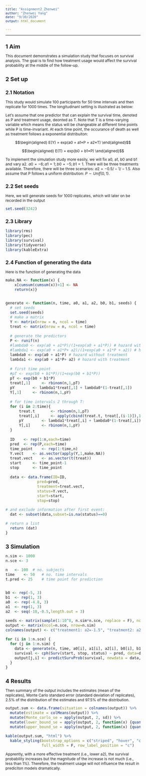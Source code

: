 ```yaml
---
title: "Assignment2_Zhenwei"
author: "Zhenwei Yang"
date: "9/30/2020"
output: html_document
  
---
```


<style type="text/css">

body{ /* Normal  */
      font-size: 12px;
  }
td {  /* Table  */
  font-size: 12px;
}
h1.title {
  font-size: 20px;
  color: DarkGreen;
}
h1 { /* Header 1 */
  font-size: 18px;
}
h2 { /* Header 2 */
    font-size: 16px;
}
h3 { /* Header 3 */
  font-size: 14px;
}
code.r{ /* Code block */
    font-size: 12px;
}
pre { /* Code block - determines code spacing between lines */
    font-size: 12px;
}
</style>

---

# 1 Aim

This document demonstrates a simulation study that focuses on survival analysis. The goal is to find how treatment usage would affect the survival probability at the middle of the follow-up. 

# 2 Set up

## 2.1 Notation

This study would simulate 100 participants for 50 time intervals and then replicate for 1000 times. The longitudinanl setting is illustrated as below: 

Let's assume that one predictor that can explain the survival time, denoted as P and treatment usage, deonted as T. Note that T is a time-varying variable which means the status will be changeable at different time points while P is time-invariant. At each time point, the occurance of death as well as treatment follows a exponential distribuiton: 

$$\begin{aligned}
E(Y) = exp(a0 + a1*P + a2*T)
\end{aligned}$$

$$\begin{aligned}
E(T) = exp(b0 + b1*P)
\end{aligned}$$

To implement the simulation study more easily, we will fix a0, a1, b0 and b1 and vary a2. $a0 = -6; a1 = 1; b0 = -5; b1 = 1$. There will be three treatments available. Therefore, there will be three scenarios: $a2 = -0.5/-1/-1.5$. Also assume that P follows a uniform distribution: $P \sim Unif(0,1)$.

## 2.2 Set seeds
Here, we will generate seeds for 1000 replicates, which will later on be recorded in the output 
```r
set.seed(3242)
```

## 2.3 Library
```r
library(rms)
library(pec)
library(survival)
library(tidyverse)
library(kableExtra)
```


## 2.4 Function of generating the data
Here is the function of generating the data
```r
make.NA <- function(x) {	 
	x[cumsum(cumsum(x))>1] <- NA
	return(x)}


generate <- function(n, time, a0, a1, a2, b0, b1, seeds) {
  # set seeds
  set.seed(seeds)
  # make a matrix
  Y <- matrix(nrow = n, ncol = time)
  treat <- matrix(nrow = n, ncol = time)
  
  # generate the predictors
  P <- runif(n)
  #lambda0 <- exp(a0 + a1*P)/(1+exp(a0 + a1*P)) # hazard without treatment
  #lambda1 <- exp(a0 + a1*P+ a2)/(1+exp(a0 + a1*P + a2)) # hazard with treatment
  lambda0 <- exp(a0 + a1*P) # hazard without treatment
  lambda1 <- exp(a0 + a1*P+ a2) # hazard with treatment
  
  # first time point
  #pT <- exp(b0 + b1*P)/(1+exp(b0 + b1*P))
  pT <- exp(b0 + b1*P)
  treat[,1]		<- rbinom(n,1,pT)
  pY		<- lambda1*treat[,1] + lambda0*(1-treat[,1])
  Y[,1] 	<- rbinom(n,1,pY)
  
  # for time intervals 2 through T:
  for (i in 2:time){
	  treat.t		<- rbinom(n,1,pT)
	  treat[,i]		<- apply(cbind(treat.t, treat[,(i-1)]),1,max)
	  pY		<- lambda1*treat[,i] + lambda0*(1-treat[,i])
	  Y[,i] 	<- rbinom(n,1,pY)
  }
  
  ID 	<- rep(1:n,each=time)
  pred 	<- rep(P,each=time)
  time_point 	<- rep(1:time,n)
  Y.vect 	<- as.vector(apply(Y,1,make.NA))
  treat.vect 	<- as.vector(t(treat))
  start 	<- time_point-1
  stop 		<- time_point
  
  data <- data.frame(ID=ID, 
			  pred=pred,
			  treatment=treat.vect,
			  status=Y.vect,
			  start=start,
			  stop=stop)

# and exclude information after first event:
  dat <- subset(data,subset=is.na(status)==0)

# return a list
  return (dat)
}
```

# 3 Simulation

```r
n.sim <- 1000 
n.sce <- 3

n 	<- 100	# no. subjects
time 	<- 50	# no. time intervals
t.pred <- 25	# time point for prediction 


b0 <- rep(-5, 3)
b1 	<- rep(1, 3)
a0 	<- rep(-4.8, 3)
a1 	<- rep(1, 3)
a2 	<- seq(-10,-0.5,length.out = 3)

seeds <- matrix(sample(1:10^8, n.sim*n.sce, replace = F), ncol = n.sce, nrow=n.sim)
output <- matrix(ncol=n.sce, nrow=n.sim)
colnames(output) <- c("treatment1: a2=-1.5", "treatment2: a2=-1", "treatment3: a2=-0.5")

for (i in 1:n.sce) {
  for (j in 1:n.sim) {
    data <- generate(n, time, a0[i], a1[i], a2[i], b0[i], b1[i], seeds[j,i])
    survival <- cph(Surv(start, stop, status) ~ pred, data=data, x = TRUE, y = TRUE, surv = TRUE)
    output[j,i] <- predictSurvProb(survival, newdata = data, times = t.pred)[1]
  }
}

```

# 4 Results

Then summary of the output includes the estimates (mean of the replicates), Monte Carlo standard error (standard deviation of replicates), 2.5% of the distribution of the estimates and 97.5% of the distribution.
```r
output.sum <- data.frame(situation = colnames(output)) %>% 
  mutate(estimate = colMeans(output)) %>% 
  mutate(Monte_carlo_se = apply(output, 2, sd)) %>% 
  mutate(lower_bound_se = apply(output, 2, function(x) {quantile(x,probs = 0.025)})) %>% 
  mutate(upper_bound_se = apply(output, 2, function(x) {quantile(x,probs = 0.975)}))

kable(output.sum, "html") %>%
  kable_styling(bootstrap_options = c("striped", "hover", "condensed","bordered"),
                full_width = F, row_label_position = "c")
```

Apprently, with a more effective treatment (i.e., lower a2), the survival probability increases but the magnitude of the increase is not much (i.e., less than 1%). Therefore, the treatment usage will not influence the result in prediciton models dramatically.

